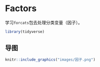 # Factors

学习`forcats`包去处理分类变量（因子）。
```r
library(tidyverse)
```

## 导图

```r
knitr::include_graphics("images/因子.png")
```











